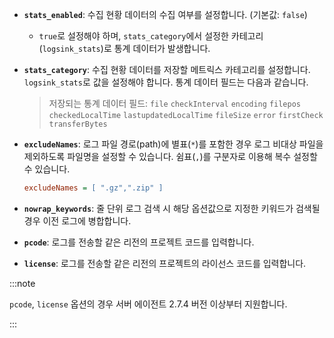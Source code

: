 * **`stats_enabled`**: 수집 현황 데이터의 수집 여부를 설정합니다. (기본값: `false`) 

  * `true`로 설정해야 하며, `stats_category`에서 설정한 카테고리(`logsink_stats`)로 통계 데이터가 발생합니다.

* **`stats_category`**: 수집 현황 데이터를 저장할 메트릭스 카테고리를 설정합니다. `logsink_stats`로 값을 설정해야 합니다. 통계 데이터 필드는 다음과 같습니다.

  > 저장되는 통계 데이터 필드: `file` `checkInterval` `encoding` `filepos` `checkedLocalTime` `lastupdatedLocalTime` `fileSize`  `error`  `firstCheck`  `transferBytes`

* **`excludeNames`**: 로그 파일 경로(path)에 별표(`*`)를 포함한 경우 로그 비대상 파일을 제외하도록 파일명을 설정할 수 있습니다. 쉼표(`,`)를 구분자로 이용해 복수 설정할 수 있습니다.

  ```ini title='Example'
  excludeNames = [ ".gz",".zip" ]
  ```

* **`nowrap_keywords`**: 줄 단위 로그 검색 시 해당 옵션값으로 지정한 키워드가 검색될 경우 이전 로그에 병합합니다.

* **`pcode`**: 로그를 전송할 같은 리전의 프로젝트 코드를 입력합니다. 

* **`license`**: 로그를 전송할 같은 리전의 프로젝트의 라이선스 코드를 입력합니다.

:::note 

`pcode`, `license` 옵션의 경우 서버 에이전트 2.7.4 버전 이상부터 지원합니다. 

:::